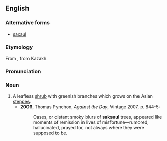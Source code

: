 ==English==
===Alternative forms===
*[[saxaul]]

===Etymology===
From {{Russ.}}, from Kazakh.

===Pronunciation===
{{IPA|/ˈsæksɔːl/}}

===Noun===
{{en-noun}}

# A leafless [[shrub]] with greenish branches which grows on the Asian [[steppes]].
#*'''2006''', Thomas Pynchon, ''Against the Day'', Vintage 2007, p. 844-5:
#*:Oases, or distant smoky blurs of '''saksaul''' trees, appeared like moments of remission in lives of misfortune—rumored, hallucinated, prayed for, not always where they were supposed to be.